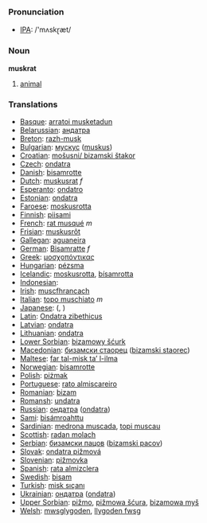 === Pronunciation ===
*[[w:IPA|IPA]]: /'mʌskɽæt/

=== Noun ===

'''muskrat'''

# [[animal]]

=== Translations ===

*[[Basque]]: [[arratoi musketadun]]
*[[Belarussian]]: [[андатра]]
*[[Breton]]: [[razh-musk]]
*[[Bulgarian]]: [[мускус]] ([[muskus]])
*[[Croatian]]: [[mošusni/ bizamski štakor]]
*[[Czech]]: [[ondatra]]
*[[Danish]]: [[bisamrotte]]
*[[Dutch]]: [[muskusrat]] ''f''
*[[Esperanto]]: [[ondatro]]
*[[Estonian]]: [[ondatra]]
*[[Faroese]]: [[moskusrotta]]
*[[Finnish]]: [[piisami]]
*[[French]]: [[rat musqué]] ''m''
*[[Frisian]]: [[muskusrôt]]
*[[Gallegan]]: [[aguaneira]]
*[[German]]: [[Bisamratte]] ''f''
*[[Greek]]: [[μοσχοπόντικας]] '' ''
*[[Hungarian]]: [[pézsma]]
*[[Icelandic]]: [[moskusrotta]], [[bísamrotta]]
*[[Indonesian]]: [[]]
*[[Irish]]: [[muscfhrancach]]
*[[Italian]]: [[topo muschiato]] ''m''
*[[Japanese]]: [[]] ([[]], )
*[[Latin]]: [[Ondatra zibethicus]] '' ''
*[[Latvian]]: [[ondatra]]
*[[Lithuanian]]: [[ondatra]]
*[[Lower Sorbian]]: [[bizamowy šćurk]]
*[[Macedonian]]: [[бизамски стаорец]] ([[bizamski staorec]])
*[[Maltese]]: [[far tal-misk ta’ l-ilma]]
*[[Norwegian]]: [[bisamrotte]]
*[[Polish]]: [[piżmak]] '' ''
*[[Portuguese]]: [[rato almiscareiro]]
*[[Romanian]]: [[bizam]]
*[[Romansh]]: [[undatra]]
*[[Russian]]: [[ондатра]] ([[ondatra]]) '' ''
*[[Sami]]: [[bisámroahttu]]
*[[Sardinian]]: [[medrona muscada]], [[topi muscau]]
*[[Scottish]]: [[radan molach]]
*[[Serbian]]: [[бизамски пацов]] ([[bizamski pacov]])
*[[Slovak]]: [[ondatra pižmová]]
*[[Slovenian]]: [[pižmovka]]
*[[Spanish]]: [[rata almizclera]] '' ''
*[[Swedish]]: [[bisam]]
*[[Turkish]]: [[misk sıçanı]]
*[[Ukrainian]]: [[ондатра]] ([[ondatra]])
*[[Upper Sorbian]]: [[pižmo]], [[pižmowa šćura]], [[bizamowa myš]]
*[[Welsh]]: [[mwsglygoden]], [[llygoden fwsg]]